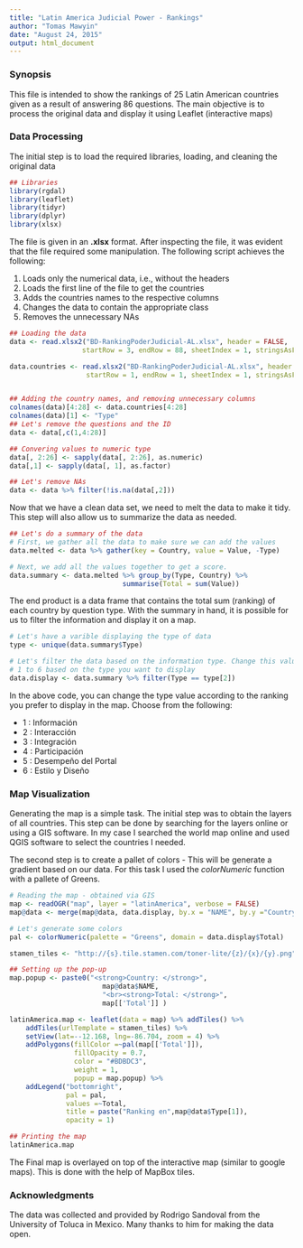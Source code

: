 ```yaml
---
title: "Latin America Judicial Power - Rankings"
author: "Tomas Mawyin"
date: "August 24, 2015"
output: html_document
---
```


### Synopsis

This file is intended to show the rankings of 25 Latin American countries given as 
a result of answering 86 questions. The main objective is to process the original 
data and display it using Leaflet (interactive maps)

### Data Processing

The initial step is to load the required libraries, loading, and cleaning the 
original data

```r
## Libraries
library(rgdal)
library(leaflet)
library(tidyr)
library(dplyr)
library(xlsx)
```

The file is given in an **.xlsx** format. After inspecting the file, it was evident 
that the file required some manipulation. The following script achieves the following:  

1. Loads only the numerical data, i.e., without the headers
2. Loads the first line of the file to get the countries
3. Adds the countries names to the respective columns
4. Changes the data to contain the appropriate class
5. Removes the unnecessary NAs

```r
## Loading the data
data <- read.xlsx2("BD-RankingPoderJudicial-AL.xlsx", header = FALSE, 
                  startRow = 3, endRow = 88, sheetIndex = 1, stringsAsFactors = FALSE)

data.countries <- read.xlsx2("BD-RankingPoderJudicial-AL.xlsx", header = FALSE, 
                   startRow = 1, endRow = 1, sheetIndex = 1, stringsAsFactors = FALSE)


## Adding the country names, and removing unnecessary columns
colnames(data)[4:28] <- data.countries[4:28]
colnames(data)[1] <- "Type"
## Let's remove the questions and the ID
data <- data[,c(1,4:28)]

## Convering values to numeric type
data[, 2:26] <- sapply(data[, 2:26], as.numeric)
data[,1] <- sapply(data[, 1], as.factor)

## Let's remove NAs
data <- data %>% filter(!is.na(data[,2]))
```

Now that we have a clean data set, we need to melt the data to make it tidy. This 
step will also allow us to summarize the data as needed.

```r
## Let's do a summary of the data
# First, we gather all the data to make sure we can add the values
data.melted <- data %>% gather(key = Country, value = Value, -Type)

# Next, we add all the values together to get a score.
data.summary <- data.melted %>% group_by(Type, Country) %>% 
                            summarise(Total = sum(Value))
```

The end product is a data frame that contains the total sum (ranking) of each 
country by question type. With the summary in hand, it is possible for us to filter 
the information and display it on a map.

```r
# Let's have a varible displaying the type of data
type <- unique(data.summary$Type)

# Let's filter the data based on the information type. Change this value from
# 1 to 6 based on the type you want to display
data.display <- data.summary %>% filter(Type == type[2])
```

In the above code, you can change the type value according to the ranking you prefer 
to display in the map. Choose from the following:  

- 1 : Información
- 2 : Interacción
- 3 : Integración
- 4 : Participación
- 5 : Desempeño del Portal 
- 6 : Estilo y Diseño 

### Map Visualization

Generating the map is a simple task. The initial step was to obtain the layers 
of all countries. This step can be done by searching for the layers online or using 
a GIS software. In my case I searched the world map online and used QGIS software 
to select the countries I needed.

The second step is to create a pallet of colors - This will be generate a gradient 
based on our data. For this task I used the *colorNumeric* function with a pallete 
of Greens.

```r
# Reading the map - obtained via GIS
map <- readOGR("map", layer = "latinAmerica", verbose = FALSE)
map@data <- merge(map@data, data.display, by.x = "NAME", by.y ="Country",  sort = FALSE)

# Let's generate some colors
pal <- colorNumeric(palette = "Greens", domain = data.display$Total)

stamen_tiles <- "http://{s}.tile.stamen.com/toner-lite/{z}/{x}/{y}.png"

## Setting up the pop-up
map.popup <- paste0("<strong>Country: </strong>",
                       map@data$NAME,
                       "<br><strong>Total: </strong>",
                       map[['Total']] )

latinAmerica.map <- leaflet(data = map) %>% addTiles() %>% 
    addTiles(urlTemplate = stamen_tiles) %>%
    setView(lat=--12.168, lng=-86.704, zoom = 4) %>%
    addPolygons(fillColor =~pal(map[['Total']]), 
                fillOpacity = 0.7, 
                color = "#BDBDC3", 
                weight = 1, 
                popup = map.popup) %>%
    addLegend("bottomright", 
              pal = pal, 
              values =~Total,
              title = paste("Ranking en",map@data$Type[1]),
              opacity = 1)

## Printing the map
latinAmerica.map 
```

The Final map is overlayed on top of the interactive map (similar to google maps). 
This is done with the help of MapBox tiles.

### Acknowledgments

The data was collected and provided by Rodrigo Sandoval from the University of 
Toluca in Mexico. Many thanks to him for making the data open.